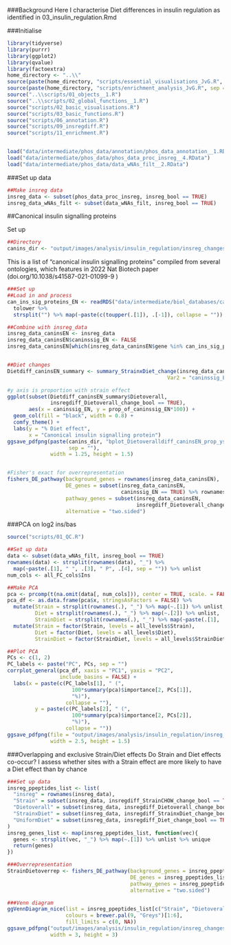###Background
Here I characterise Diet differences in insulin regulation as identified in 03_insulin_regulation.Rmd

###Initialise
```r
library(tidyverse)
library(purrr)
library(ggplot2)
library(qvalue)
library(factoextra)
home_directory <- "..\\"
source(paste(home_directory, "scripts/essential_visualisations_JvG.R", sep = ""))
source(paste(home_directory, "scripts/enrichment_analysis_JvG.R", sep = ""))
source("..\\scripts/01_objects__1.R")
source("..\\scripts/02_global_functions__1.R")
source("scripts/02_basic_visualisations.R")
source("scripts/03_basic_functions.R")
source("scripts/06_annotation.R")
source("scripts/09_insregdiff.R")
source("scripts/11_enrichment.R")


load("data/intermediate/phos_data/annotation/phos_data_annotation__1.RData")
load("data/intermediate/phos_data/phos_data_proc_insreg__4.RData")
load("data/intermediate/phos_data/data_wNAs_filt__2.RData")
```

###Set up data
```r
##Make insreg data
insreg_data <- subset(phos_data_proc_insreg, insreg_bool == TRUE)
insreg_data_wNAs_filt <- subset(data_wNAs_filt, insreg_bool == TRUE)
```


##Canonical insulin signalling proteins

Set up
```r
##Directory
canins_dir <- "output/images/analysis/insulin_regulation/insreg_changes/Diet_2wayaov/caninssig/"
```

This is a list of "canonical insulin signalling proteins" compiled from several ontologies, which features in 2022 Nat Biotech paper (doi.org/10.1038/s41587-021-01099-9 )
```r
###Set up
##Load in and process
can_ins_sig_proteins_EN <- readRDS("data/intermediate/biol_databases/can_ins_sig/can_ins_prots.rds") %>%
  tolower %>% 
  strsplit("") %>% map(~paste(c(toupper(.[1]), .[-1]), collapse = "")) %>% unlist

##Combine with insreg_data
insreg_data_caninsEN <- insreg_data
insreg_data_caninsEN$caninssig_EN <- FALSE
insreg_data_caninsEN[which(insreg_data_caninsEN$gene %in% can_ins_sig_proteins_EN), "caninssig_EN"] <- TRUE


##Diet changes
Dietdiff_caninsEN_summary <- summary_StrainxDiet_change(insreg_data_caninsEN,
                                                    Var2 = "caninssig_EN")

#y axis is proportion with strain effect
ggplot(subset(Dietdiff_caninsEN_summary$Dietoverall, 
              insregdiff_Dietoverall_change_bool == TRUE), 
       aes(x = caninssig_EN, y = prop_of_caninssig_EN*100)) +
  geom_col(fill = "black", width = 0.8) +
  comfy_theme() +
  labs(y = "% Diet effect",
       x = "Canonical insulin signalling protein")
ggsave_pdfpng(paste(canins_dir, "bplot_Dietoveralldiff_caninsEN_prop_ystrain",
                    sep = ""),
              width = 1.25, height = 1.5)


#Fisher's exact for overrepresentation
fishers_DE_pathway(background_genes = rownames(insreg_data_caninsEN),
                   DE_genes = subset(insreg_data_caninsEN, 
                                     caninssig_EN == TRUE) %>% rownames,
                   pathway_genes = subset(insreg_data_caninsEN, 
                                          insregdiff_Dietoverall_change_bool == TRUE) %>% rownames,
                   alternative = "two.sided")
```


###PCA on log2 ins/bas
```r
source("scripts/01_QC.R")

##Set up data
data <- subset(data_wNAs_filt, insreg_bool == TRUE)
rownames(data) <- strsplit(rownames(data), "_") %>% 
  map(~paste(.[1], " ", .[3], " P", .[4], sep = "")) %>% unlist
num_cols <- all_FC_cols$Ins

##Make PCA
pca <- prcomp(t(na.omit(data[, num_cols])), center = TRUE, scale. = FALSE)
pca_df <- as.data.frame(pca$x, stringsAsFactors = FALSE) %>%
  mutate(Strain = strsplit(rownames(.), "_") %>% map(~.[1]) %>% unlist,
         Diet = strsplit(rownames(.), "_") %>% map(~.[2]) %>% unlist,
         StrainDiet = strsplit(rownames(.), "_") %>% map(~paste(.[1], .[2], sep = "_")) %>% unlist) %>%
  mutate(Strain = factor(Strain, levels = all_levels$Strain),
         Diet = factor(Diet, levels = all_levels$Diet),
         StrainDiet = factor(StrainDiet, levels = all_levels$StrainDiet))

##Plot PCA
PCs <- c(1, 2)
PC_labels <- paste("PC", PCs, sep = "")
corrplot_general(pca_df, xaxis = "PC1", yaxis = "PC2",
                 include_basins = FALSE) +
  labs(x = paste(c(PC_labels[1], " (",
                     100*summary(pca)$importance[2, PCs[1]],
                     "%)"),
                   collapse = ""),
         y = paste(c(PC_labels[2], " (",
                     100*summary(pca)$importance[2, PCs[2]],
                     "%)"),
                   collapse = ""))
ggsave_pdfpng(file = "output/images/analysis/insulin_regulation/insreg_changes/global_vis/PCA_insreg_insbasFCs",
              width = 2.5, height = 1.5)
```


###Overlapping and exclusive Strain/Diet effects
Do Strain and Diet effects co-occur?
I assess whether sites with a Strain effect are more likely to have a Diet effect than by chance
```r
###Set up data
insreg_ppeptides_list <- list(
  "insreg" = rownames(insreg_data),
  "Strain" = subset(insreg_data, insregdiff_StrainCHOW_change_bool == TRUE) %>% rownames,
  "Dietoverall" = subset(insreg_data, insregdiff_Dietoverall_change_bool == TRUE) %>% rownames,
  "StrainxDiet" = subset(insreg_data, insregdiff_StrainxDiet_change_bool == TRUE) %>% rownames,
  "UniformDiet" = subset(insreg_data, insregdiff_Diet_change_bool == TRUE) %>% rownames
)
insreg_genes_list <- map(insreg_ppeptides_list, function(vec){
  genes <- strsplit(vec, "_") %>% map(~.[1]) %>% unlist %>% unique
  return(genes)
})

###Overrepresentation
StrainDietoverrep <- fishers_DE_pathway(background_genes = insreg_ppeptides_list$insreg,
                                        DE_genes = insreg_ppeptides_list$Strain,
                                        pathway_genes = insreg_ppeptides_list$Dietoverall,
                                        alternative = "two.sided")

###Venn diagram
ggVennDiagram_nice(list = insreg_ppeptides_list[c("Strain", "Dietoverall")],
                   colours = brewer.pal(9, "Greys")[1:6],
                   fill_limits = c(0, NA))
ggsave_pdfpng("output/images/analysis/insulin_regulation/insreg_changes/global_vis/venn_StrainDiet_overlap",
              width = 3, height = 3)
```

















